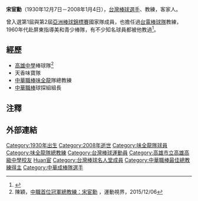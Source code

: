 '''宋宦勳'''（1930年12月7日－2008年1月4日），[[台灣|台灣]][[棒球|棒球]][[選手|選手]]、教練，客家人。

曾入選第1屆與第2屆[[亞洲棒球錦標賽|亞洲棒球錦標賽]]國家隊成員，也擔任過[[台電棒球隊|台電棒球隊]]教練，1960年代赴屏東指導美和青少棒隊，有不少知名球員都被他教過<ref>{{Cite web |url=http://udn.com/NEWS/SPORTS/SPOS1/4169544.shtml |title=存档副本 |accessdate=2008-01-09 |archive-date=2009-02-06 |archive-url=https://web.archive.org/web/20090206200059/http://udn.com/NEWS/SPORTS/SPOS1/4169544.shtml |dead-url=no }}</ref>。

==經歷==
*[[高雄中學|高雄中學]]棒球隊<ref>陳穎，[https://www.sportsv.net/articles/23638 中職首位冠軍總教練：宋宦勳] {{Wayback|url=https://www.sportsv.net/articles/23638 |date=20160416045757 }}，運動視界，2015/12/06</ref>
*天香味寶隊 
*[[中華職棒|中華職棒]][[味全龍|味全龍]]隊總教練 
*[[中華職棒|中華職棒]]球探組組長

==注釋==
{{reflist|3}}

==外部連結==
{{台灣棒球維基館}}
{{Baseball-bio-stub}}

{{味全龍1990年中華職棒總冠軍}}
{{1954年第一屆亞洲棒球錦標賽臺灣成棒代表隊}}
{{台灣大賽歷屆冠軍總教練}}
{{台灣棒球名人堂}}

{{DEFAULTSORT:Song宋}}
[[Category:1930年出生|Category:1930年出生]]
[[Category:2008年逝世|Category:2008年逝世]]
[[Category:味全龍隊球員|Category:味全龍隊球員]]
[[Category:味全龍隊總教練|Category:味全龍隊總教練]]
[[Category:台灣棒球運動員|Category:台灣棒球運動員]]
[[Category:高雄市立高雄高級中學校友|Category:高雄市立高雄高級中學校友]]
[[Category:宋姓|Huan宦]]
[[Category:台灣棒球名人堂成員|Category:台灣棒球名人堂成員]]
[[Category:中華職棒最佳總教練得主|Category:中華職棒最佳總教練得主]]
[[Category:中華成棒隊選手|Category:中華成棒隊選手]]